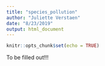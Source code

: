 ```yaml
---
title: "species_pollution"
author: "Juliette Verstaen"
date: "8/23/2019"
output: html_document
---
```


```r
knitr::opts_chunk$set(echo = TRUE)
```



To be filled out!!!


